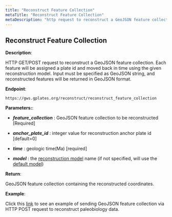 ```yaml
---
title: "Reconstruct Feature Collection"
metaTitle: "Reconstruct Feature Collection"
metaDescription: "http request to reconstruct a GeoJSON feature collection."
---
```


## Reconstruct Feature Collection

**Description**:

HTTP GET/POST request to reconstruct a GeoJSON feature collection. 
Each feature will be assigned a plate id and moved back in time using the given reconstruction model. 
Input must be specified as GeoJSON string, and reconstructed features will be returned in GeoJSON format.

**Endpoint**:
    
    https://gws.gplates.org/reconstruct/reconstruct_feature_collection

**Parameters:**:

- ***feature_collection*** : GeoJSON feature collection to be reconstructed [Required]

- ***anchor_plate_id*** : integer value for reconstruction anchor plate id [default=0]

- ***time*** : geologic time(Ma) [required]

- ***model*** : the [reconstruction model](/models) name (if not specified, will use the [default model](/models#defaultmodel))

**Return**: 

GeoJSON feature collection containing the reconstructed coordinates.

**Example**:

Click this [link](/examples/use-with-paleobiodb) to see an example of sending GeoJSON feature collection via HTTP POST request to reconstruct paleobiology data. 

